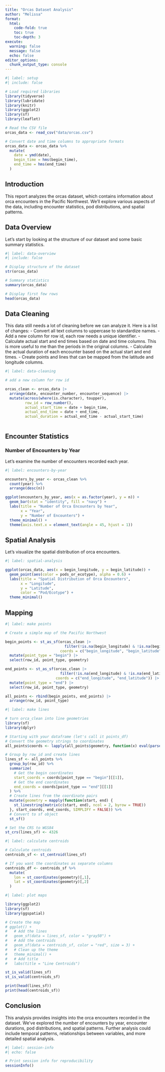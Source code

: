 ```yaml
---
title: "Orcas Dataset Analysis"
author: "Melissa"
format: 
  html:
    code-fold: true
    toc: true
    toc-depth: 3
execute:
  warning: false
  message: false
  echo: false
editor_options: 
  chunk_output_type: console
---
```


```r
#| label: setup
#| include: false

# Load required libraries
library(tidyverse)
library(lubridate)
library(knitr)
library(ggplot2)
library(sf)
library(leaflet)

# Read the CSV file
orcas_data <- read_csv("data/orcas.csv")

# Convert date and time columns to appropriate formats
orcas_data <- orcas_data %>%
  mutate(
    date = ymd(date),
    begin_time = hms(begin_time),
    end_time = hms(end_time)
  ) 
```

## Introduction

This report analyzes the orcas dataset, which contains information about orca encounters in the Pacific Northwest. We'll explore various aspects of the data, including encounter statistics, pod distributions, and spatial patterns.

## Data Overview

Let's start by looking at the structure of our dataset and some basic summary statistics.

```r
#| label: data-overview
#| include: false

# Display structure of the dataset
str(orcas_data)

# Summary statistics
summary(orcas_data)

# Display first few rows
head(orcas_data)
```

## Data Cleaning

This data still needs a lot of cleaning before we can analyze it. Here is a list of changes: 
 - Convert all text columns to uppercase to standardize names.
 - Add a new column for row id, each row needs a unique identifier.
 - Calculate actual start and end times based on date and time columns. This is more useful to me than the periods in the original columns. 
 - Calculate the actual duration of each encounter based on the actual start and end times.
 - Create points and lines that can be mapped from the latitude and longitude columns.

```r
#| label: data-cleaning

# add a new column for row id 

orcas_clean <- orcas_data |> 
  arrange(date, encounter_number, encounter_sequence) |> 
  mutate(across(where(is.character), toupper),
         row_id = row_number(),
         actual_start_time = date + begin_time,
         actual_end_time = date + end_time,
         actual_duration = actual_end_time - actual_start_time) 
  
```



## Encounter Statistics

### Number of Encounters by Year

Let's examine the number of encounters recorded each year.

```r
#| label: encounters-by-year

encounters_by_year <- orcas_clean %>%
  count(year) %>%
  arrange(desc(n))

ggplot(encounters_by_year, aes(x = as.factor(year), y = n)) +
  geom_bar(stat = "identity", fill = "navy") +
  labs(title = "Number of Orca Encounters by Year",
       x = "Year",
       y = "Number of Encounters") +
  theme_minimal() +
  theme(axis.text.x = element_text(angle = 45, hjust = 1))
```



## Spatial Analysis

Let's visualize the spatial distribution of orca encounters.

```r
#| label: spatial-analysis

ggplot(orcas_data, aes(x = begin_longitude, y = begin_latitude)) +
  geom_point(aes(color = pods_or_ecotype), alpha = 0.6) +
  labs(title = "Spatial Distribution of Orca Encounters",
       x = "Longitude",
       y = "Latitude",
       color = "Pod/Ecotype") +
  theme_minimal()
```


## Mapping

```r
#| label: make points

# Create a simple map of the Pacific Northwest

begin_points <- st_as_sf(orcas_clean |> 
                           filter(!is.na(begin_longitude) & !is.na(begin_latitude) & !is.na(end_longitude) & !is.na(end_latitude)), 
                         coords = c("begin_longitude", "begin_latitude")) |> 
  mutate(point_type = "begin") |> 
  select(row_id, point_type, geometry)

end_points <- st_as_sf(orcas_clean |>
                         filter(!is.na(end_longitude) & !is.na(end_latitude) & !is.na(begin_longitude) & !is.na(begin_latitude)),
                       coords = c("end_longitude", "end_latitude")) |> 
  mutate(point_type = "end") |> 
  select(row_id, point_type, geometry)

all_points <- rbind(begin_points, end_points) |> 
  arrange(row_id, point_type)


```


```r
#| label: make lines

# turn orca_clean into line geometries
library(sf)
library(dplyr)

# Starting with your dataframe (let's call it points_df)
# Convert the geometry strings to coordinates
all_points$coords <- lapply(all_points$geometry, function(x) eval(parse(text = x)))

# Group by row_id and create lines
lines_sf <- all_points %>%
  group_by(row_id) %>%
  summarize(
    # Get the begin coordinates
    start_coords = coords[point_type == "begin"][[1]],
    # Get the end coordinates
    end_coords = coords[point_type == "end"][[1]]
  ) %>%
  # Create lines from the coordinate pairs
  mutate(geometry = mapply(function(start, end) {
    st_linestring(matrix(c(start, end), ncol = 2, byrow = TRUE))
  }, start_coords, end_coords, SIMPLIFY = FALSE)) %>%
  # Convert to sf object
  st_sf()

# Set the CRS to WGS84
st_crs(lines_sf) <- 4326

```


```r
#| label: calculate centroids

# Calculate centroids
centroids_sf <- st_centroid(lines_sf)

# If you want the coordinates as separate columns
centroids_df <- centroids_sf %>%
  mutate(
    lon = st_coordinates(geometry)[,1],
    lat = st_coordinates(geometry)[,2]
  )

```






```r
#| label: plot maps

library(ggplot2)
library(sf)
library(ggspatial)

# Create the map
# ggplot() +
#   # Add the lines
#   geom_sf(data = lines_sf, color = "gray50") +
#   # Add the centroids
#   geom_sf(data = centroids_sf, color = "red", size = 3) +
#   # Clean up the theme
#   theme_minimal() +
#   # Add title
#   labs(title = "Line Centroids")

```



```r
st_is_valid(lines_sf)
st_is_valid(centroids_sf)

print(head(lines_sf))
print(head(centroids_sf))


```



## Conclusion

This analysis provides insights into the orca encounters recorded in the dataset. We've explored the number of encounters by year, encounter durations, pod distributions, and spatial patterns. Further analysis could include temporal patterns, relationships between variables, and more detailed spatial analysis.

```r
#| label: session-info
#| echo: false

# Print session info for reproducibility
sessionInfo()
```
